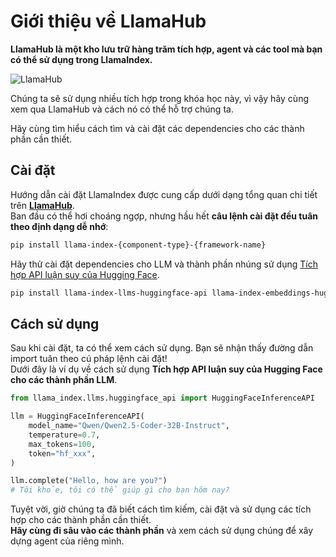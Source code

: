 # Giới thiệu về LlamaHub

**LlamaHub là một kho lưu trữ hàng trăm tích hợp, agent và các tool mà bạn có thể sử dụng trong LlamaIndex.**

![LlamaHub](https://huggingface.co/datasets/agents-course/course-images/resolve/main/en/unit2/llama-index/llama-hub.png)

Chúng ta sẽ sử dụng nhiều tích hợp trong khóa học này, vì vậy hãy cùng xem qua LlamaHub và cách nó có thể hỗ trợ chúng ta.

Hãy cùng tìm hiểu cách tìm và cài đặt các dependencies cho các thành phần cần thiết.

## Cài đặt

Hướng dẫn cài đặt LlamaIndex được cung cấp dưới dạng tổng quan chi tiết trên **[LlamaHub](https://llamahub.ai/)**.  
Ban đầu có thể hơi choáng ngợp, nhưng hầu hết **câu lệnh cài đặt đều tuân theo định dạng dễ nhớ**:

```bash
pip install llama-index-{component-type}-{framework-name}
```

Hãy thử cài đặt dependencies cho LLM và thành phần nhúng sử dụng [Tích hợp API luận suy của Hugging Face](https://llamahub.ai/l/llms/llama-index-llms-huggingface-api?from=llms).

```bash
pip install llama-index-llms-huggingface-api llama-index-embeddings-huggingface
```

## Cách sử dụng

Sau khi cài đặt, ta có thể xem cách sử dụng. Bạn sẽ nhận thấy đường dẫn import tuân theo cú pháp lệnh cài đặt!  
Dưới đây là ví dụ về cách sử dụng **Tích hợp API luận suy của Hugging Face cho các thành phần LLM**.

```python
from llama_index.llms.huggingface_api import HuggingFaceInferenceAPI

llm = HuggingFaceInferenceAPI(
    model_name="Qwen/Qwen2.5-Coder-32B-Instruct",
    temperature=0.7,
    max_tokens=100,
    token="hf_xxx",
)

llm.complete("Hello, how are you?")
# Tôi khỏe, tôi có thể giúp gì cho bạn hôm nay?
```

Tuyệt vời, giờ chúng ta đã biết cách tìm kiếm, cài đặt và sử dụng các tích hợp cho các thành phần cần thiết.  
**Hãy cùng đi sâu vào các thành phần** và xem cách sử dụng chúng để xây dựng agent của riêng mình.